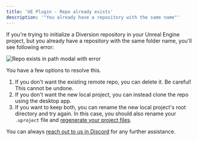 ---
title: 'UE Plugin - Repo already exists'
description: '"You already have a repository with the same name"'
---

If you're trying to initialize a Diversion repository in your Unreal Engine project, but you already have a repository with the same folder name, you'll see following error:

<img src="/images/plugin-issue-repo-exists-init-modal.png" alt="Repo exists in path modal with error" />

You have a few options to resolve this.
1. If you don't want the existing remote repo, you can delete it. Be careful! This cannot be undone.
2. If you don't want the new local project, you can instead clone the repo using the desktop app.
3. If you want to keep both, you can rename the new local project's root directory and try again. In this case, you should also rename your `.uproject` file and [regenerate your project files](https://dev.epicgames.com/documentation/en-us/unreal-engine/how-to-generate-unreal-engine-project-files-for-your-ide).

You can always [reach out to us in Discord](https://discord.com/invite/HDAGJvgkuT) for any further assistance.